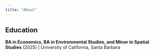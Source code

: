 ```yaml
---
title: "About"
---
```


## Education

**BA in Economics, BA in Environmental Studies, and Minor in Spatial Studies** (2025) \| University of California, Santa Barbara
